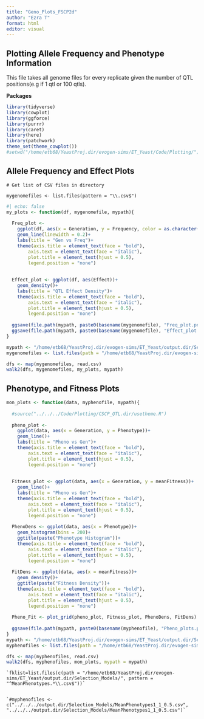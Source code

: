 ```yaml
---
title: "Geno_Plots_FSCP2d"
author: "Ezra T"
format: html
editor: visual
---
```


## Plotting Allele Frequency and Phenotype Information

This file takes all genome files for every replicate given the number of QTL positions(e.g if 1 qtl or 100 qtls).

**Packages**

```r
library(tidyverse)
library(cowplot)
library(ggforce)
library(purrr)
library(caret)
library(here)
library(patchwork)
theme_set(theme_cowplot())
#setwd("/home/etb68/YeastProj.dir/evogen-sims/ET_Yeast/Code/Plotting/")
```

## Allele Frequency and Effect Plots

`# Get list of CSV files in directory`

`mygenomefiles <- list.files(pattern = "\\.csv$")`

```r
#| echo: false
my_plots <- function(df, mygenomefile, mypath){
  
  Freq_plot <- 
    ggplot(df, aes(x = Generation, y = Frequency, color = as.character(Position)))+
    geom_line(linewidth = 0.2)+
    labs(title = "Gen vs Freq")+
    theme(axis.title = element_text(face = "bold"),
        axis.text = element_text(face = "italic"),
        plot.title = element_text(hjust = 0.5),
        legend.position = "none")
   
  
  Effect_plot <- ggplot(df, aes(Effect))+
    geom_density()+
    labs(title = "QTL Effect Density")+ 
    theme(axis.title = element_text(face = "bold"),
        axis.text = element_text(face = "italic"),
        plot.title = element_text(hjust = 0.5),
        legend.position = "none")
  
  ggsave(file.path(mypath, paste0(basename(mygenomefile), "Freq_plot.png")), Freq_plot, width = 6, height = 4, dpi = 300)
  ggsave(file.path(mypath, paste0(basename(mygenomefile), "Effect_plot.png")), Effect_plot, width = 6, height = 4, dpi = 300)
}

mypath <- "/home/etb68/YeastProj.dir/evogen-sims/ET_Yeast/output.dir/Selection_Models/CSFP.1_Plots.dir/"
mygenomefiles <- list.files(path = "/home/etb68/YeastProj.dir/evogen-sims/ET_Yeast/output.dir/Selection_Models/CSFP.1.dir", pattern = "^genome.*\\.csv$", full.names = TRUE)

dfs <- map(mygenomefiles, read.csv)
walk2(dfs, mygenomefiles, my_plots, mypath)

```

## Phenotype, and Fitness Plots

```r
mon_plots <- function(data, myphenofile, mypath){
  
  #source("../../../Code/Plotting/CSCP_QTL.dir/usetheme.R")
  
  pheno_plot <- 
    ggplot(data, aes(x = Generation, y = Phenotype))+
    geom_line()+
    labs(title = "Pheno vs Gen")+
    theme(axis.title = element_text(face = "bold"),
        axis.text = element_text(face = "italic"),
        plot.title = element_text(hjust = 0.5),
        legend.position = "none")
   
  
  Fitness_plot <- ggplot(data, aes(x = Generation, y = meanFitness))+
    geom_line()+
    labs(title = "Pheno vs Gen")+ 
    theme(axis.title = element_text(face = "bold"),
        axis.text = element_text(face = "italic"),
        plot.title = element_text(hjust = 0.5),
        legend.position = "none")
  
  PhenoDens <- ggplot(data, aes(x = Phenotype))+
    geom_histogram(bins = 200)+
    ggtitle(paste("Phenotype Histogram"))+
    theme(axis.title = element_text(face = "bold"),
        axis.text = element_text(face = "italic"),
        plot.title = element_text(hjust = 0.5),
        legend.position = "none")
  
  FitDens <- ggplot(data, aes(x = meanFitness))+
    geom_density()+
    ggtitle(paste("Fitness Density"))+
    theme(axis.title = element_text(face = "bold"),
        axis.text = element_text(face = "italic"),
        plot.title = element_text(hjust = 0.5),
        legend.position = "none")
  
  Pheno_Fit <- plot_grid(pheno_plot, Fitness_plot, PhenoDens, FitDens)
  
  ggsave(file.path(mypath, paste0(basename(myphenofile), "Pheno_plots.png")), Pheno_Fit, width = 6, height = 4, dpi = 300)
}
mypath <- "/home/etb68/YeastProj.dir/evogen-sims/ET_Yeast/output.dir/Selection_Models/CSFP.1_Plots.dir"
myphenofiles <- list.files(path = "/home/etb68/YeastProj.dir/evogen-sims/ET_Yeast/output.dir/Selection_Models/CSFP.1.dir/", pattern = "^MeanPhenotypes.*\\.csv$", full.names = TRUE)

dfs <- map(myphenofiles, read.csv)
walk2(dfs, myphenofiles, mon_plots, mypath = mypath)
```

    `fklist=list.files(c(path = "/home/etb68/YeastProj.dir/evogen-sims/ET_Yeast/output.dir/Selection_Models/", pattern = "^MeanPhenotypes.*\\.csv$"))`


    `#myphenofiles <- c("../../../output.dir/Selection_Models/MeanPhenotypes1_1_0.5.csv", "../../../output.dir/Selection_Models/MeanPhenotypes1_1_0.5.csv")`
